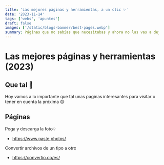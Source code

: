 ```yaml
---
title: 'Las mejores páginas y herramientas, a un clic ✨'
date: '2023-11-14'
tags: ['webs', 'apuntes']
draft: false
images: ['/static/blogs-banner/best-pages.webp']
summary: Páginas que no sabías que necesitabas y ahora no las vas a dejar de usar
---
```


# Las mejores páginas y herramientas (2023)

## Que tal 🚀

Hoy vamos a lo importante que tal unas paginas interesantes para visitar o tener en cuenta la próxima 😊

## Páginas

Pega y descarga la foto💡

- https://www.paste.photos/

Convertir archivos de un tipo a otro

- https://convertio.co/es/

